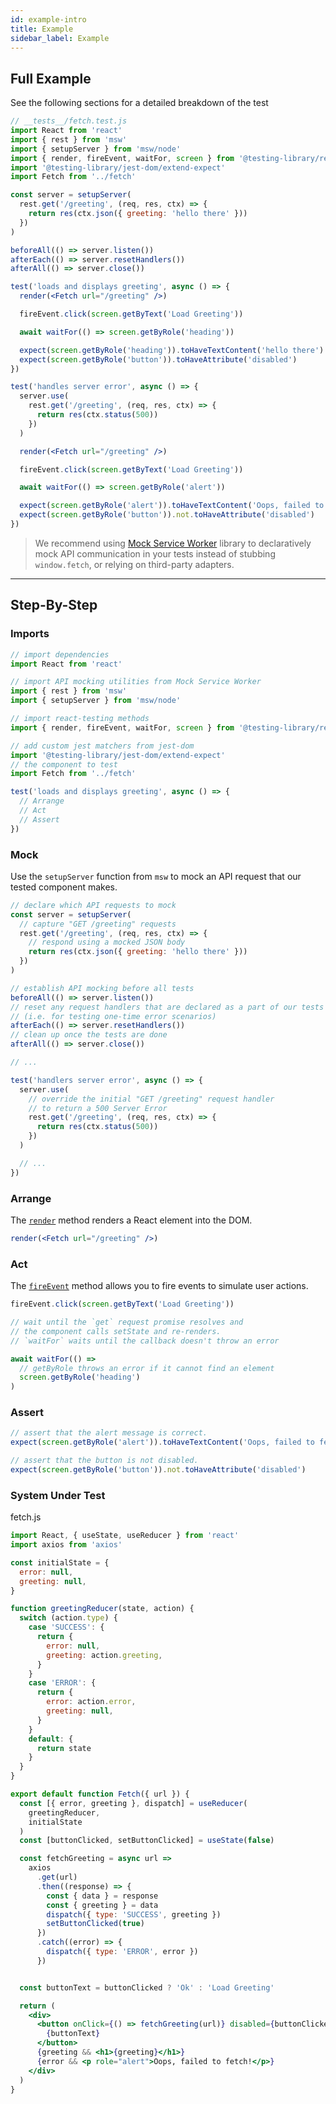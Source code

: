 ```yaml
---
id: example-intro
title: Example
sidebar_label: Example
---
```


## Full Example

See the following sections for a detailed breakdown of the test

```jsx
// __tests__/fetch.test.js
import React from 'react'
import { rest } from 'msw'
import { setupServer } from 'msw/node'
import { render, fireEvent, waitFor, screen } from '@testing-library/react'
import '@testing-library/jest-dom/extend-expect'
import Fetch from '../fetch'

const server = setupServer(
  rest.get('/greeting', (req, res, ctx) => {
    return res(ctx.json({ greeting: 'hello there' }))
  })
)

beforeAll(() => server.listen())
afterEach(() => server.resetHandlers())
afterAll(() => server.close())

test('loads and displays greeting', async () => {
  render(<Fetch url="/greeting" />)

  fireEvent.click(screen.getByText('Load Greeting'))

  await waitFor(() => screen.getByRole('heading'))

  expect(screen.getByRole('heading')).toHaveTextContent('hello there')
  expect(screen.getByRole('button')).toHaveAttribute('disabled')
})

test('handles server error', async () => {
  server.use(
    rest.get('/greeting', (req, res, ctx) => {
      return res(ctx.status(500))
    })
  )

  render(<Fetch url="/greeting" />)

  fireEvent.click(screen.getByText('Load Greeting'))

  await waitFor(() => screen.getByRole('alert'))

  expect(screen.getByRole('alert')).toHaveTextContent('Oops, failed to fetch!')
  expect(screen.getByRole('button')).not.toHaveAttribute('disabled')
})
```

> We recommend using [Mock Service Worker](https://github.com/mswjs/msw) library
> to declaratively mock API communication in your tests instead of stubbing
> `window.fetch`, or relying on third-party adapters.

---

## Step-By-Step

### Imports

```jsx
// import dependencies
import React from 'react'

// import API mocking utilities from Mock Service Worker
import { rest } from 'msw'
import { setupServer } from 'msw/node'

// import react-testing methods
import { render, fireEvent, waitFor, screen } from '@testing-library/react'

// add custom jest matchers from jest-dom
import '@testing-library/jest-dom/extend-expect'
// the component to test
import Fetch from '../fetch'
```

```jsx
test('loads and displays greeting', async () => {
  // Arrange
  // Act
  // Assert
})
```

### Mock

Use the `setupServer` function from `msw` to mock an API request that our tested
component makes.

```js
// declare which API requests to mock
const server = setupServer(
  // capture "GET /greeting" requests
  rest.get('/greeting', (req, res, ctx) => {
    // respond using a mocked JSON body
    return res(ctx.json({ greeting: 'hello there' }))
  })
)

// establish API mocking before all tests
beforeAll(() => server.listen())
// reset any request handlers that are declared as a part of our tests
// (i.e. for testing one-time error scenarios)
afterEach(() => server.resetHandlers())
// clean up once the tests are done
afterAll(() => server.close())

// ...

test('handlers server error', async () => {
  server.use(
    // override the initial "GET /greeting" request handler
    // to return a 500 Server Error
    rest.get('/greeting', (req, res, ctx) => {
      return res(ctx.status(500))
    })
  )

  // ...
})
```

### Arrange

The [`render`](api.mdx#render) method renders a React element into the DOM.

```jsx
render(<Fetch url="/greeting" />)
```

### Act

The [`fireEvent`](dom-testing-library/api-events.mdx) method allows you to fire
events to simulate user actions.

```jsx
fireEvent.click(screen.getByText('Load Greeting'))

// wait until the `get` request promise resolves and
// the component calls setState and re-renders.
// `waitFor` waits until the callback doesn't throw an error

await waitFor(() =>
  // getByRole throws an error if it cannot find an element
  screen.getByRole('heading')
)
```

### Assert

```jsx
// assert that the alert message is correct.
expect(screen.getByRole('alert')).toHaveTextContent('Oops, failed to fetch!')

// assert that the button is not disabled.
expect(screen.getByRole('button')).not.toHaveAttribute('disabled')
```

### System Under Test

fetch.js

```jsx
import React, { useState, useReducer } from 'react'
import axios from 'axios'

const initialState = {
  error: null,
  greeting: null,
}

function greetingReducer(state, action) {
  switch (action.type) {
    case 'SUCCESS': {
      return {
        error: null,
        greeting: action.greeting,
      }
    }
    case 'ERROR': {
      return {
        error: action.error,
        greeting: null,
      }
    }
    default: {
      return state
    }
  }
}

export default function Fetch({ url }) {
  const [{ error, greeting }, dispatch] = useReducer(
    greetingReducer,
    initialState
  )
  const [buttonClicked, setButtonClicked] = useState(false)

  const fetchGreeting = async url =>
    axios
      .get(url)
      .then((response) => {
        const { data } = response
        const { greeting } = data
        dispatch({ type: 'SUCCESS', greeting })
        setButtonClicked(true)
      })
      .catch((error) => {
        dispatch({ type: 'ERROR', error })
      })


  const buttonText = buttonClicked ? 'Ok' : 'Load Greeting'

  return (
    <div>
      <button onClick={() => fetchGreeting(url)} disabled={buttonClicked}>
        {buttonText}
      </button>
      {greeting && <h1>{greeting}</h1>}
      {error && <p role="alert">Oops, failed to fetch!</p>}
    </div>
  )
}
```

